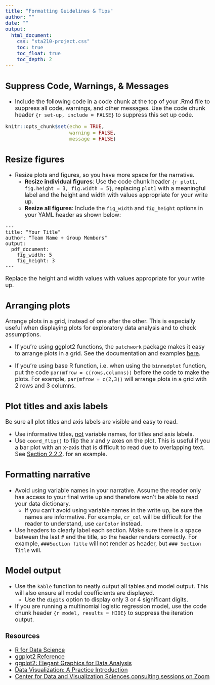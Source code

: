```yaml
---
title: "Formatting Guidelines & Tips"
author: ""
date: ""
output: 
  html_document:
    css: "sta210-project.css"
    toc: true
    toc_float: true
    toc_depth: 2
---
```


<style>
body, p, li{
  font-size: 18px; 
  font-weight: 400
}

h4 {
font-weight: bold; 
font-size: 22px;
color: #00897B;
}

</style>

## Suppress Code, Warnings, & Messages

- Include the following code in a code chunk at the top of your .Rmd file to suppress all code, warnings, and other messages. Use the code chunk header `{r set-up, include = FALSE}` to suppress this set up code. 

```r
knitr::opts_chunk$set(echo = TRUE,
                      warning = FALSE, 
                      message = FALSE)
```


## Resize figures

- Resize plots and figures, so you have more space for the narrative. 
    - **Resize individual figures**: Use the code chunk header `{r plot1, fig.height = 3, fig.width = 5}`, replacing `plot1` with a meaningful label and the height and width with values appropriate for your write up.
    - **Resize all figures**: Include the `fig_width` and `fig_height` options in your YAML header as shown below:

```
---
title: "Your Title"
author: "Team Name + Group Members"
output: 
  pdf_document:
    fig_width: 5
    fig_height: 3
---
```
 
Replace the height and width values with values appropriate for your write up.

## Arranging plots

Arrange plots in a grid, instead of one after the other. This is especially useful when displaying plots for exploratory data analysis and to check assumptions. 

- If you're using ggplot2 functions, the `patchwork` package makes it easy to arrange plots in a grid. See the documentation and examples [here](https://patchwork.data-imaginist.com/).

- If you're using base R function, i.e. when using the `binnedplot` function, put the code `par(mfrow = c(rows,columns))` before the code to make the plots. For example, `par(mfrow = c(2,3))` will arrange plots in a grid with 2 rows and 3 columns.

## Plot titles and axis labels

Be sure all plot titles and axis labels are visible and easy to read. 

- Use informative titles, <u>not</u> variable names, for titles and axis labels.
- Use `coord_flip()` to flip the *x* and *y* axes on the plot. This is useful if you a bar plot with an x-axis that is difficult to read due to overlapping text. See [Section 2.2.2](https://bookdown.org/skaltman/visualization-book/discrete-continuous.html). for an example.

## Formatting narrative

- Avoid using variable names in your narrative. Assume the reader only has access to your final write up and therefore won't be able to read your data dictionary. 
  - If you can't avoid using variable names in the write up, be sure the names are informative. For example, `cr_col` will be difficult for the reader to understand, use `carColor` instead.

- Use headers to clearly label each section. Make sure there is a space between the last `#` and the title, so the header renders correctly. For example, `###Section Title` will not render as header, but `### Section Title` will. 


## Model output

- Use the `kable` function to neatly output all tables and model output. This will also ensure all model coefficients are displayed. 
  - Use the `digits` option to display only 3 or 4 significant digits. 

- If you are running a multinomial logistic regression model, use the code chunk header `{r model, results = HIDE}` to suppress the iteration output.

### Resources 

- [R for Data Science](https://r4ds.had.co.nz/)
- [ggplot2 Reference](https://ggplot2.tidyverse.org/reference/index.html)
- [ggplot2: Elegant Graphics for Data Analysis](https://ggplot2-book.org/)
- [Data Visualization: A Practice Introduction](https://socviz.co/index.html)
- [Center for Data and Visualization Sciences consulting sessions on Zoom](https://library.duke.edu/data/about/schedule)
